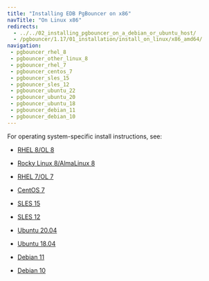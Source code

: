 ```yaml
---
title: "Installing EDB PgBouncer on x86"
navTitle: "On Linux x86"
redirects:
  - ../../02_installing_pgbouncer_on_a_debian_or_ubuntu_host/
  - /pgbouncer/1.17/01_installation/install_on_linux/x86_amd64/
navigation: 
 - pgbouncer_rhel_8
 - pgbouncer_other_linux_8
 - pgbouncer_rhel_7
 - pgbouncer_centos_7
 - pgbouncer_sles_15
 - pgbouncer_sles_12
 - pgbouncer_ubuntu_22
 - pgbouncer_ubuntu_20
 - pgbouncer_ubuntu_18
 - pgbouncer_debian_11
 - pgbouncer_debian_10
---
```


For operating system-specific install instructions, see:

  - [RHEL 8/OL 8](pgbouncer_rhel_8)

  - [Rocky Linux 8/AlmaLinux 8](pgbouncer_other_linux_8)
  - [RHEL 7/OL 7](pgbouncer_rhel_7)
  - [CentOS 7](pgbouncer_centos_7)
  - [SLES 15](pgbouncer_sles_15)
  - [SLES 12](pgbouncer_sles_12)
  - [Ubuntu 20.04](pgbouncer_ubuntu_20)
  - [Ubuntu 18.04](pgbouncer_ubuntu_18)
  - [Debian 11](pgbouncer_debian_11)
  - [Debian 10](pgbouncer_debian_10)


